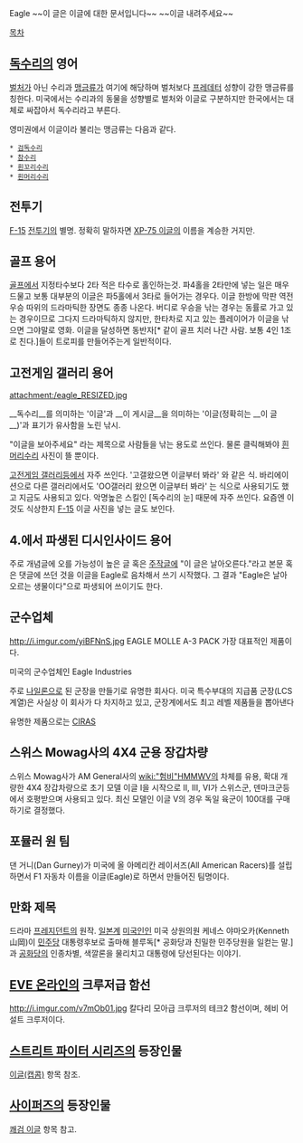 Eagle
~~이 글은 이글에 대한 문서입니다~~
~~이글 내려주세요~~

[[목차]]

== [[독수리]]의 영어 ==
[[벌처]]가 아닌 수리과 [[맹금류]]가 여기에 해당하며 벌처보다 [[프레데터]] 성향이 강한 맹금류를 칭한다. 미국에서는 수리과의 동물을 성향별로 벌처와 이글로 구분하지만 한국에서는 대체로 싸잡아서 독수리라고 부른다.

영미권에서 이글이라 불리는 맹금류는 다음과 같다.
 * [[검독수리]]
 * [[참수리]]
 * [[흰꼬리수리]]
 * [[흰머리수리]]

== 전투기 ==
[[F-15]] [[전투기]]의 별명. 정확히 말하자면 [[XP-75 이글]]의 이름을 계승한 거지만.

== 골프 용어 ==
[[골프]]에서 지정타수보다 2타 적은 타수로 홀인하는것. 파4홀을 2타만에 넣는 일은 매우 드물고 보통 대부분의 이글은 파5홀에서 3타로 들어가는 경우다. 이글 한방에 막판 역전 우승 따위의 드라마틱한 장면도 종종 나온다. 버디로 우승을 낚는 경우는 동률로 가고 있는 경우이므로 그다지 드라마틱하지 않지만, 한타차로 지고 있는 플레이어가 이글을 낚으면 그야말로 영화. 이글을 달성하면 동반자[* 같이 골프 치러 나간 사람. 보통 4인 1조로 친다.]들이 트로피를 만들어주는게 일반적이다.

== 고전게임 갤러리 용어 ==
attachment:/eagle_RESIZED.jpg

__독수리__를 의미하는 '이글'과 __이 게시글__을 의미하는 '이글(정확히는 __이 글__)'과 표기가 유사함을 노린 낚시.

"이글을 보아주세요" 라는 제목으로 사람들을 낚는 용도로 쓰인다. 물론 클릭해봐야 [[흰머리수리]] 사진이 뜰 뿐이다.

[[고전게임 갤러리]]등에서 자주 쓰인다. '고갤왔으면 이글부터 봐라' 와 같은 식. 바리에이션으로 다른 갤러리에서도 'OO갤러리 왔으면 이글부터 봐라' 는 식으로 사용되기도 했고 지금도 사용되고 있다. 악명높은 스킬인 [독수리의 눈] 때문에 자주 쓰인다. 요즘엔 이것도 식상한지 [[F-15]] 이글 사진을 넣는 글도 보인다.

== 4.에서 파생된 디시인사이드 용어 ==
주로 개념글에 오를 가능성이 높은 글 혹은 [[주작]]글에 "이 글은 날아오른다."라고 본문 혹은 댓글에 쓰던 것을 이글을 Eagle로 음차해서 쓰기 시작했다. 그 결과 "Eagle은 날아오르는 생물이다"으로 파생되어 쓰이기도 한다.

== 군수업체 ==
http://i.imgur.com/yiBFNnS.jpg
EAGLE MOLLE A-3 PACK 가장 대표적인 제품이다.

미국의 군수업체인 Eagle Industries

주로 [[나일론]]으로 된 군장을 만들기로 유명한 회사다.
미국 특수부대의 지급품 군장(LCS 계열)은 사실상 이 회사가 다 차지하고 있고, 군장계에서도 최고 레벨 제품들을 뽑아낸다

유명한 제품으로는 [[CIRAS]]

== 스위스 Mowag사의 4X4 군용 장갑차량 ==
스위스 Mowag사가 AM General사의 [[wiki:"험비"HMMWV]]의 차체를 유용, 확대 개량한 4X4 장갑차량으로 초기 모델 이글 I을 시작으로 II, III, VI가 스위스군, 덴마크군등에서 호평받으며 사용되고 있다. 최신 모델인 이글 V의 경우 독일 육군이 100대를 구매하기로 결정했다. 

== 포뮬러 원 팀 ==
댄 거니(Dan Gurney)가 미국에 올 아메리칸 레이서즈(All American Racers)를 설립하면서 F1 자동차 이름을 이글(Eagle)로 하면서 만들어진 팀명이다.

== 만화 제목 ==
드라마 [[프레지던트]]의 원작. [[일본]]계 [[미국]]인인 미국 상원의원 케네스 야마오카(Kenneth 山岡)이 [[민주당]] 대통령후보로 출마해 블루독[* 공화당과 친밀한 민주당원을 일컫는 말.]과 [[공화당]]의 인종차별, 색깔론을 물리치고 대통령에 당선된다는 이야기. 

== [[EVE 온라인]]의 크루저급 함선 ==
http://i.imgur.com/v7mOb01.jpg
칼다리 모아급 크루저의 테크2 함선이며, 헤비 어설트 크루저이다.

== [[스트리트 파이터 시리즈]]의 등장인물 ==
[[이글(캡콤)]] 항목 참조.

== [[사이퍼즈]]의 등장인물 ==
[[쾌검 이글]] 항목 참고.
